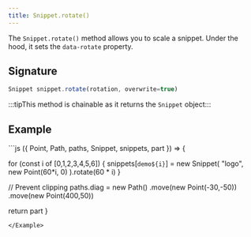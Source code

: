 ```yaml
---
title: Snippet.rotate()
---
```


The `Snippet.rotate()` method allows you to scale a snippet. Under the hood, it
sets the `data-rotate` property.

## Signature

```js
Snippet snippet.rotate(rotation, overwrite=true)
```

:::tipThis method is chainable as it returns the `Snippet` object:::

## Example

<Example caption="An example of the Snippet.rotate() method">
```js
({ Point, Path, paths, Snippet, snippets, part }) => {

  for (const i of [0,1,2,3,4,5,6]) {
    snippets[`demo${i}`] = new Snippet(
      "logo", 
      new Point(60*i, 0)
    ).rotate(60 * i)
  }

  // Prevent clipping
  paths.diag = new Path()
    .move(new Point(-30,-50))
    .move(new Point(400,50))

  return part
}
```
</Example>

